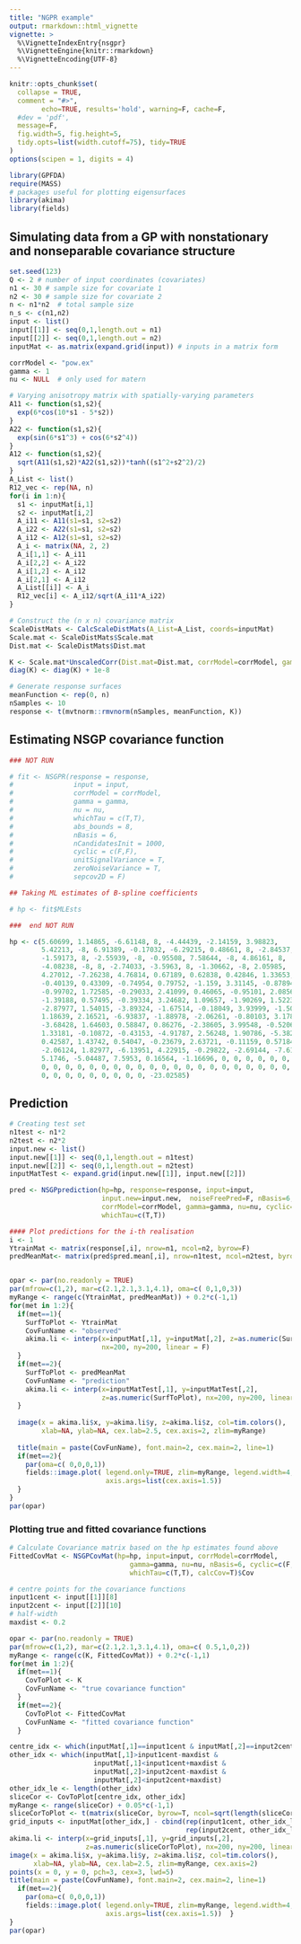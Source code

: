 ```yaml
---
title: "NGPR example"
output: rmarkdown::html_vignette
vignette: >
  %\VignetteIndexEntry{nsgpr}
  %\VignetteEngine{knitr::rmarkdown}
  %\VignetteEncoding{UTF-8}
---
```


```r
knitr::opts_chunk$set(
  collapse = TRUE,
  comment = "#>",
        echo=TRUE, results='hold', warning=F, cache=F, 
  #dev = 'pdf', 
  message=F, 
  fig.width=5, fig.height=5,
  tidy.opts=list(width.cutoff=75), tidy=TRUE
)
options(scipen = 1, digits = 4)
```

```r
library(GPFDA)
require(MASS)
# packages useful for plotting eigensurfaces
library(akima)
library(fields)
```


## Simulating data from a GP with nonstationary and nonseparable covariance structure

```r
set.seed(123)
Q <- 2 # number of input coordinates (covariates)
n1 <- 30 # sample size for covariate 1
n2 <- 30 # sample size for covariate 2
n <- n1*n2  # total sample size
n_s <- c(n1,n2)
input <- list()
input[[1]] <- seq(0,1,length.out = n1)
input[[2]] <- seq(0,1,length.out = n2)
inputMat <- as.matrix(expand.grid(input)) # inputs in a matrix form

corrModel <- "pow.ex"
gamma <- 1
nu <- NULL  # only used for matern

# Varying anisotropy matrix with spatially-varying parameters
A11 <- function(s1,s2){
  exp(6*cos(10*s1 - 5*s2))
}
A22 <- function(s1,s2){
  exp(sin(6*s1^3) + cos(6*s2^4))
}
A12 <- function(s1,s2){
  sqrt(A11(s1,s2)*A22(s1,s2))*tanh((s1^2+s2^2)/2)
}
A_List <- list()
R12_vec <- rep(NA, n)
for(i in 1:n){
  s1 <- inputMat[i,1]
  s2 <- inputMat[i,2]
  A_i11 <- A11(s1=s1, s2=s2)
  A_i22 <- A22(s1=s1, s2=s2)
  A_i12 <- A12(s1=s1, s2=s2)
  A_i <- matrix(NA, 2, 2)
  A_i[1,1] <- A_i11
  A_i[2,2] <- A_i22
  A_i[1,2] <- A_i12
  A_i[2,1] <- A_i12
  A_List[[i]] <- A_i
  R12_vec[i] <- A_i12/sqrt(A_i11*A_i22)
}

# Construct the (n x n) covariance matrix
ScaleDistMats <- CalcScaleDistMats(A_List=A_List, coords=inputMat)
Scale.mat <- ScaleDistMats$Scale.mat
Dist.mat <- ScaleDistMats$Dist.mat

K <- Scale.mat*UnscaledCorr(Dist.mat=Dist.mat, corrModel=corrModel, gamma=gamma, nu=nu)
diag(K) <- diag(K) + 1e-8

# Generate response surfaces
meanFunction <- rep(0, n)
nSamples <- 10
response <- t(mvtnorm::rmvnorm(nSamples, meanFunction, K))
```

## Estimating NSGP covariance function 

```r
### NOT RUN

# fit <- NSGPR(response = response,
#               input = input,
#               corrModel = corrModel,
#               gamma = gamma,
#               nu = nu,
#               whichTau = c(T,T),
#               abs_bounds = 8,
#               nBasis = 6,
#               nCandidatesInit = 1000,
#               cyclic = c(F,F),
#               unitSignalVariance = T,
#               zeroNoiseVariance = T,
#               sepcov2D = F)

## Taking ML estimates of B-spline coefficients

# hp <- fit$MLEsts

###  end NOT RUN

hp <- c(5.60699, 1.14865, -6.61148, 8, -4.44439, -2.14159, 3.98823, 
        5.42213, -8, 6.91389, -0.17032, -6.29215, 0.48661, 8, -2.84537, 
        -1.59173, 8, -2.55939, -8, -0.95508, 7.58644, -8, 4.86161, 8, 
        -4.08238, -8, 8, -2.74033, -3.5963, 8, -1.30662, -8, 2.05985, 
        4.27012, -7.26238, 4.76814, 0.67189, 0.62838, 0.42846, 1.33653, 
        -0.40139, 0.43309, -0.74954, 0.79752, -1.159, 3.31145, -0.87894, 
        -0.99702, 1.72585, -0.29033, 2.41099, 0.46065, -0.95101, 2.0856, 
        -1.39188, 0.57495, -0.39334, 3.24682, 1.09657, -1.90269, 1.5223, 
        -2.87977, 1.54015, -3.89324, -1.67514, -0.18049, 3.93999, -1.50017, 
        1.18639, 2.16521, -6.93837, -1.88978, -2.06261, -0.80103, 3.17891, 
        -3.68428, 1.64603, 0.58847, 0.86276, -2.38605, 3.99548, -0.52069, 
        1.33181, -0.10872, -0.43153, -4.91787, 2.56248, 1.90786, -5.382, 
        0.42587, 1.43742, 0.54047, -0.23679, 2.63721, -0.11159, 0.57184, 
        -2.06124, 1.82977, -6.13951, 4.22915, -0.29822, -2.69144, -7.61238, 
        5.1746, -5.04487, 7.5953, 0.16564, -1.16696, 0, 0, 0, 0, 0, 0, 
        0, 0, 0, 0, 0, 0, 0, 0, 0, 0, 0, 0, 0, 0, 0, 0, 0, 0, 0, 0, 0, 
        0, 0, 0, 0, 0, 0, 0, 0, 0, -23.02585)
```


## Prediction

```r
# Creating test set
n1test <- n1*2
n2test <- n2*2
input.new <- list()
input.new[[1]] <- seq(0,1,length.out = n1test)
input.new[[2]] <- seq(0,1,length.out = n2test)
inputMatTest <- expand.grid(input.new[[1]], input.new[[2]])

pred <- NSGPprediction(hp=hp, response=response, input=input, 
                       input.new=input.new,  noiseFreePred=F, nBasis=6, 
                       corrModel=corrModel, gamma=gamma, nu=nu, cyclic=c(F,F), 
                       whichTau=c(T,T))
```


```r
#### Plot predictions for the i-th realisation
i <- 1
YtrainMat <- matrix(response[,i], nrow=n1, ncol=n2, byrow=F)
predMeanMat<- matrix(pred$pred.mean[,i], nrow=n1test, ncol=n2test, byrow=F)


opar <- par(no.readonly = TRUE)
par(mfrow=c(1,2), mar=c(2.1,2.1,3.1,4.1), oma=c( 0,1,0,3))
myRange <- range(c(YtrainMat, predMeanMat)) + 0.2*c(-1,1)
for(met in 1:2){
  if(met==1){
    SurfToPlot <- YtrainMat
    CovFunName <- "observed"
    akima.li <- interp(x=inputMat[,1], y=inputMat[,2], z=as.numeric(SurfToPlot),
                       nx=200, ny=200, linear = F)
  }
  if(met==2){
    SurfToPlot <- predMeanMat
    CovFunName <- "prediction"
    akima.li <- interp(x=inputMatTest[,1], y=inputMatTest[,2], 
                       z=as.numeric(SurfToPlot), nx=200, ny=200, linear = F)
  }
 
  image(x = akima.li$x, y=akima.li$y, z=akima.li$z, col=tim.colors(),
        xlab=NA, ylab=NA, cex.lab=2.5, cex.axis=2, zlim=myRange)
  
  title(main = paste(CovFunName), font.main=2, cex.main=2, line=1)
  if(met==2){
    par(oma=c( 0,0,0,1))
    fields::image.plot( legend.only=TRUE, zlim=myRange, legend.width=4,
                        axis.args=list(cex.axis=1.5))
  }
}
par(opar)
```


### Plotting true and fitted covariance functions

```r
# Calculate Covariance matrix based on the hp estimates found above
FittedCovMat <- NSGPCovMat(hp=hp, input=input, corrModel=corrModel, 
                              gamma=gamma, nu=nu, nBasis=6, cyclic=c(F,F), 
                              whichTau=c(T,T), calcCov=T)$Cov

# centre points for the covariance functions
input1cent <- input[[1]][8]
input2cent <- input[[2]][10]
# half-width
maxdist <- 0.2

opar <- par(no.readonly = TRUE)
par(mfrow=c(1,2), mar=c(2.1,2.1,3.1,4.1), oma=c( 0.5,1,0,2))
myRange <- range(c(K, FittedCovMat)) + 0.2*c(-1,1)
for(met in 1:2){
  if(met==1){
    CovToPlot <- K
    CovFunName <- "true covariance function"
  }
  if(met==2){
    CovToPlot <- FittedCovMat
    CovFunName <- "fitted covariance function"
  }

centre_idx <- which(inputMat[,1]==input1cent & inputMat[,2]==input2cent)
other_idx <- which(inputMat[,1]>input1cent-maxdist & 
                     inputMat[,1]<input1cent+maxdist & 
                     inputMat[,2]>input2cent-maxdist & 
                     inputMat[,2]<input2cent+maxdist)
other_idx_le <- length(other_idx)
sliceCor <- CovToPlot[centre_idx, other_idx]
myRange <- range(sliceCor) + 0.05*c(-1,1)
sliceCorToPlot <- t(matrix(sliceCor, byrow=T, ncol=sqrt(length(sliceCor))))
grid_inputs <- inputMat[other_idx,] - cbind(rep(input1cent, other_idx_le), 
                                            rep(input2cent, other_idx_le))
akima.li <- interp(x=grid_inputs[,1], y=grid_inputs[,2], 
                   z=as.numeric(sliceCorToPlot), nx=200, ny=200, linear = F)
image(x = akima.li$x, y=akima.li$y, z=akima.li$z, col=tim.colors(),
      xlab=NA, ylab=NA, cex.lab=2.5, zlim=myRange, cex.axis=2)
points(x = 0, y = 0, pch=3, cex=3, lwd=5)
title(main = paste(CovFunName), font.main=2, cex.main=2, line=1)
  if(met==2){
    par(oma=c( 0,0,0,1))
    fields::image.plot( legend.only=TRUE, zlim=myRange, legend.width=4,
                        axis.args=list(cex.axis=1.5))  }
}
par(opar)
```

